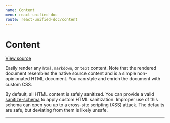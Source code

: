 ```yaml
---
name: Content
menu: react-unified-doc
route: react-unified-doc/content
---
```



# Content

[View source](https://github.com/chrisrzhou/unified-doc/tree/master/docs/react-unified-doc/src/example-content.tsx)

Easily render any `html`, `markdown`, or `text` content.  Note that the rendered document resembles the native source content and is a simple non-opinionated HTML document.  You can style and enrich the document with custom CSS.

By default, all HTML content is safely sanitized.  You can provide a valid [sanitize-schema](https://github.com/syntax-tree/hast-util-sanitize#schema) to apply custom HTML sanitization.  Improper use of this schema can open you up to a cross-site scripting (XSS) attack.  The defaults are safe, but deviating from them is likely unsafe.

<hr />

<ExampleContent />
